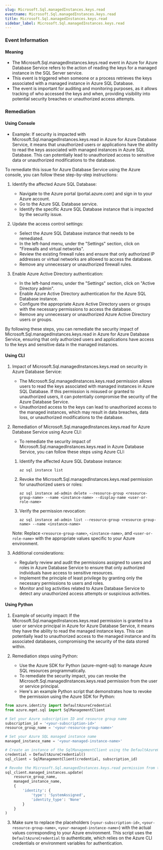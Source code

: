 ```yaml
--- 
slug: Microsoft.Sql.managedInstances.keys.read
eventname: Microsoft.Sql.managedInstances.keys.read
title: Microsoft.Sql.managedInstances.keys.read
sidebar_label: Microsoft.Sql.managedInstances.keys.read
---
```

                       
### Event Information

#### Meaning

- The Microsoft.Sql.managedInstances.keys.read event in Azure for Azure Database Service refers to the action of reading the keys for a managed instance in the SQL Server service.
- This event is triggered when someone or a process retrieves the keys associated with a managed instance in Azure SQL Database.
- The event is important for auditing and monitoring purposes, as it allows tracking of who accessed the keys and when, providing visibility into potential security breaches or unauthorized access attempts.

### Remediation

#### Using Console

- Example: If security is impacted with Microsoft.Sql.managedInstances.keys.read in Azure for Azure Database Service, it means that unauthorized users or applications have the ability to read the keys associated with managed instances in Azure SQL Database. This can potentially lead to unauthorized access to sensitive data or unauthorized modifications to the database.

To remediate this issue for Azure Database Service using the Azure console, you can follow these step-by-step instructions:

1. Identify the affected Azure SQL Database: 
   - Navigate to the Azure portal (portal.azure.com) and sign in to your Azure account.
   - Go to the Azure SQL Database service.
   - Identify the specific Azure SQL Database instance that is impacted by the security issue.

2. Update the access control settings:
   - Select the Azure SQL Database instance that needs to be remediated.
   - In the left-hand menu, under the "Settings" section, click on "Firewalls and virtual networks".
   - Review the existing firewall rules and ensure that only authorized IP addresses or virtual networks are allowed to access the database.
   - Remove any unnecessary or unauthorized firewall rules.

3. Enable Azure Active Directory authentication:
   - In the left-hand menu, under the "Settings" section, click on "Active Directory admin".
   - Enable Azure Active Directory authentication for the Azure SQL Database instance.
   - Configure the appropriate Azure Active Directory users or groups with the necessary permissions to access the database.
   - Remove any unnecessary or unauthorized Azure Active Directory users or groups.

By following these steps, you can remediate the security impact of Microsoft.Sql.managedInstances.keys.read in Azure for Azure Database Service, ensuring that only authorized users and applications have access to the keys and sensitive data in the managed instances.

#### Using CLI

1. Impact of Microsoft.Sql.managedInstances.keys.read on security in Azure Database Service:
   - The Microsoft.Sql.managedInstances.keys.read permission allows users to read the keys associated with managed instances in Azure SQL Database. If this permission is misused or granted to unauthorized users, it can potentially compromise the security of the Azure Database Service.
   - Unauthorized access to the keys can lead to unauthorized access to the managed instances, which may result in data breaches, data loss, or unauthorized modifications to the database.

2. Remediation of Microsoft.Sql.managedInstances.keys.read for Azure Database Service using Azure CLI:
   - To remediate the security impact of Microsoft.Sql.managedInstances.keys.read in Azure Database Service, you can follow these steps using Azure CLI:

   1. Identify the affected Azure SQL Database instance:
      ```
      az sql instance list
      ```

   2. Revoke the Microsoft.Sql.managedInstances.keys.read permission for unauthorized users or roles:
      ```
      az sql instance ad-admin delete --resource-group <resource-group-name> --name <instance-name> --display-name <user-or-role-name>
      ```

   3. Verify the permission revocation:
      ```
      az sql instance ad-admin list --resource-group <resource-group-name> --name <instance-name>
      ```

   Note: Replace `<resource-group-name>`, `<instance-name>`, and `<user-or-role-name>` with the appropriate values specific to your Azure environment.

3. Additional considerations:
   - Regularly review and audit the permissions assigned to users and roles in Azure Database Service to ensure that only authorized individuals have access to sensitive resources.
   - Implement the principle of least privilege by granting only the necessary permissions to users and roles.
   - Monitor and log activities related to Azure Database Service to detect any unauthorized access attempts or suspicious activities.

#### Using Python

1. Example of security impact: If the Microsoft.Sql.managedInstances.keys.read permission is granted to a user or service principal in Azure for Azure Database Service, it means they have the ability to read the managed instance keys. This can potentially lead to unauthorized access to the managed instance and its associated databases, compromising the security of the data stored within.

2. Remediation steps using Python:
   - Use the Azure SDK for Python (azure-mgmt-sql) to manage Azure SQL resources programmatically.
   - To remediate the security impact, you can revoke the Microsoft.Sql.managedInstances.keys.read permission from the user or service principal.
   - Here's an example Python script that demonstrates how to revoke the permission using the Azure SDK for Python:

```python
from azure.identity import DefaultAzureCredential
from azure.mgmt.sql import SqlManagementClient

# Set your Azure subscription ID and resource group name
subscription_id = '<your-subscription-id>'
resource_group_name = '<your-resource-group-name>'

# Set your Azure SQL managed instance name
managed_instance_name = '<your-managed-instance-name>'

# Create an instance of the SqlManagementClient using the DefaultAzureCredential
credential = DefaultAzureCredential()
sql_client = SqlManagementClient(credential, subscription_id)

# Revoke the Microsoft.Sql.managedInstances.keys.read permission from the user or service principal
sql_client.managed_instances.update(
    resource_group_name,
    managed_instance_name,
    {
        'identity': {
            'type': 'SystemAssigned',
            'identity_type': 'None'
        }
    }
)
```

3. Make sure to replace the placeholders (`<your-subscription-id>`, `<your-resource-group-name>`, `<your-managed-instance-name>`) with the actual values corresponding to your Azure environment. This script uses the `DefaultAzureCredential` to authenticate, which relies on the Azure CLI credentials or environment variables for authentication.


 